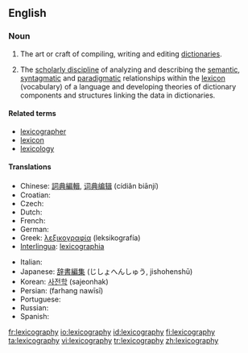 ==English==
{{wikipedia}}

===Noun===
{{en-noun|-}}

# The art or craft of compiling, writing and editing [[dictionary|dictionaries]].
# {{linguistics}} The [[scholarly discipline]] of analyzing and describing the [[semantic]], [[syntagmatic]] and [[paradigmatic]] relationships within the [[lexicon]] (vocabulary) of a language and developing theories of dictionary components and structures linking the data in dictionaries.

====Related terms====
* [[lexicographer]]
* [[lexicon]]
* [[lexicology]]

====Translations====
{{trans-top|art or craft of writing dictionaries}}
* Chinese: [[詞典編輯]], [[词典编辑]] (cídiǎn biānjí)
* Croatian: {{t-|hr|leksikografija|f}}
* Czech: {{t-|cs|lexikografie|f}}
* Dutch: {{t-|nl|lexicografie|f}}
* French: {{t+|fr|lexicographie|f}}
* German: {{t+|de|Lexikographie|f}}
* Greek: [[λεξικογραφία]] (leksikografía) {{f}}
* [[Interlingua]]: [[lexicographia]]
{{trans-mid}}
* Italian: {{t-|it|lessicografia|f}}
* Japanese: [[辞書編集]] (じしょへんしゅう, jishohenshū)
* Korean: [[사전학]] (sajeonhak)
* Persian: {{FAchar|[[فرهنگ نویسی]]}} (farhang nawīsī)
* Portuguese: {{t+|pt|lexicografia|f}}
* Russian: {{t+|ru|лексикография|f|tr=leksikográfija|sc=Cyrl}}
* Spanish: {{t-|es|lexicografía|f}}
{{trans-bottom}}

[[fr:lexicography]]
[[io:lexicography]]
[[id:lexicography]]
[[fi:lexicography]]
[[ta:lexicography]]
[[vi:lexicography]]
[[tr:lexicography]]
[[zh:lexicography]]
